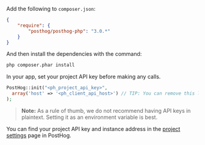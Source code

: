 Add the following to `composer.json`:
```json
{
    "require": {
        "posthog/posthog-php": "3.0.*"
    }
}
```
And then install the dependencies with the command:

```bash
php composer.phar install
```

In your app, set your project API key before making any calls.

```php
PostHog::init("<ph_project_api_key>",
  array('host' => '<ph_client_api_host>') // TIP: You can remove this line if you're using app.posthog.com
);
```

> **Note:** As a rule of thumb, we do not recommend having API keys in plaintext. Setting it as an environment variable is best.

You can find your project API key and instance address in the [project settings](https://app.posthog.com/project/settings) page in PostHog.